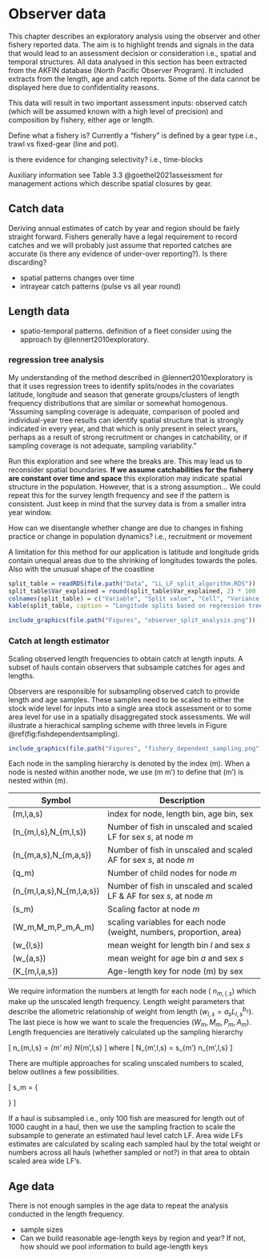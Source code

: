# Observer data {#observerdata}

This chapter describes an exploratory analysis using the observer and other fishery reported data. The aim is to highlight trends and signals in the data that would lead to an assessment decision or consideration i.e., spatial and temporal structures. All data analysed in this section has been extracted from the AKFIN database (North Pacific Observer Program). It included extracts from the length, age and catch reports. Some of the data cannot be displayed here due to confidentiality reasons.

This data will result in two important assessment inputs: observed catch (which will be assumed known with a high level of precision) and composition by fishery, either age or length. 


Define what a fishery is? Currently a "fishery" is defined by a gear type i.e., trawl vs fixed-gear (line and pot).

is there evidence for changing selectivity? i.e., time-blocks

Auxiliary information see Table 3.3 @goethel2021assessment for management actions which describe spatial closures by gear.

## Catch data {-}

Deriving annual estimates of catch by year and region should be fairly straight forward. Fishers generally have a legal requirement to record catches and we will probably just assume that reported catches are accurate (is there any evidence of under-over reporting?). Is there discarding?


- spatial patterns changes over time
- intrayear catch patterns (pulse vs all year round)




## Length data {-}

- spatio-temporal patterns. definition of a fleet consider using the approach by @lennert2010exploratory.

### regression tree analysis {-}
My understanding of the method described in @lennert2010exploratory is that it uses regression trees to identify splits/nodes in the covariates latitude, longitude and season that generate groups/clusters of length frequency distributions that are similar or somewhat homogenous. "Assuming sampling coverage is adequate, comparison of pooled and individual-year tree results can identify spatial structure that is strongly indicated in every year, and that which is only present in select years, perhaps as a result of strong recruitment or changes in catchability, or if sampling coverage is not adequate, sampling variability." 


Run this exploration and see where the breaks are. This may lead us to reconsider spatial boundaries. **If we assume catchabilities for the fishery are constant over time and space** this exploration may indicate spatial structure in the population. However, that is a strong assumption... We could repeat this for the survey length frequency and see if the pattern is consistent. Just keep in mind that the survey data is from a smaller intra year window.


How can we disentangle whether change are due to changes in fishing practice or change in population dynamics? i.e., recruitment or movement 


A limitation for this method for our application is latitude and longitude grids contain unequal areas due to the shrinking of longitudes towards the poles. Also with the unusual shape of the coastline 


```r
split_table = readRDS(file.path("Data", "LL_LF_split_algorithm.RDS"))
split_table$Var_explained = round(split_table$Var_explained, 2) * 100
colnames(split_table) = c("Variable", "Split value", "Cell", "Variance explained (%)")
kable(split_table, caption = "Longitude splits based on regression tree analysis")
```


```r
include_graphics(file.path("Figures", "observer_split_analysis.png"))
```


### Catch at length estimator {-}

Scaling observed length frequencies to obtain catch at length inputs. A subset of hauls contain observers that subsample catches for ages and lengths. 

Observers are responsible for subsampling observed catch to provide length and age samples. These samples need to be scaled to either the stock wide level for inputs into a single area stock assessment or to some area level for use in a spatially disaggregated stock assessments. We will illustrate a hierachical sampling scheme with three levels in Figure \@ref(fig:fishdependentsampling).


```r
include_graphics(file.path("Figures", "fishery_dependent_sampling.png"))
```

Each node in the sampling hierarchy is denoted by the index \(m\). When a node is nested within another node, we use \(m \in m'\) to define that \(m'\) is nested within \(m\).

+----------------------------+-----------------------------------------------------------------------------+
| Symbol                     | Description                            
+============================+=============================================================================+
| \(m,l,a,s\)                | index for node, length bin, age bin, sex
+----------------------------+-----------------------------------------------------------------------------+
| \(n_{m,l,s},N_{m,l,s}\)    | Number of fish in unscaled and scaled LF for sex $s$, at node $m$
+----------------------------+-----------------------------------------------------------------------------+
| \(n_{m,a,s},N_{m,a,s}\)    | Number of fish in unscaled and scaled AF for sex $s$, at node $m$
+----------------------------+-----------------------------------------------------------------------------+
| \(q_m\)                    | Number of child nodes for node $m$
+----------------------------+-----------------------------------------------------------------------------+
|\(n_{m,l,a,s},N_{m,l,a,s}\) | Number of fish in unscaled and scaled LF \& AF for sex $s$, at node $m$
+----------------------------+-----------------------------------------------------------------------------+
|\(s_m\)                     | Scaling factor at node $m$
+----------------------------+-----------------------------------------------------------------------------+
|\(W_m,M_m,P_m,A_m\)         | scaling variables for each node (weight, numbers, proportion, area)
+----------------------------+-----------------------------------------------------------------------------+
|\(w_{l,s}\)                 | mean weight for length bin $l$ and sex $s$
+----------------------------+-----------------------------------------------------------------------------+
|\(w_{a,s}\)                 | mean weight for age bin $a$ and sex $s$
+----------------------------+-----------------------------------------------------------------------------+
|\(K_{m,l,a,s}\)             | Age-length key for node \(m\) by sex
+----------------------------+-----------------------------------------------------------------------------+

We require information the numbers at length for each node ( $n_{m,l,s}$) which make up the unscaled length frequency. Length weight parameters that describe the allometric relationship of weight from length ($w_{l,s} = a_s L_{l,s}^{b_s}$). The last piece is how we want to scale the frequencies ($W_m,M_m,P_m,A_m$). Length frequencies are iteratively calculated up the sampling hierarchy

\[
n_{m,l,s} = \sum_{m' \in m} N_{m',l,s}
\]
where
\[
N_{m',l,s} = s_{m'} n_{m',l,s}
\]

There are multiple approaches for scaling unscaled numbers to scaled, below outlines a few possibilities.

\[
s_m = \left\{\begin{array}{lr}
W_m / \sum_{l,s} w_{l,s}n_{m,l,s}, & \text{if scaling is by weight}\\
M_m / \sum_{l,s}n_{m,l,s} , & \text{if scaling is by weight}\\
1 / P_m, & \text{if scaling is by proportion}\\
\frac{A_m\sum_m W_m}{q_m \sum_m W_m}, & \text{if scaling is by area}\\
1, & \text{if scaling is none}\\
\end{array}\right\}
\]


If a haul is subsampled i.e., only 100 fish are measured for length out of 1000 caught in a haul, then we use the sampling fraction to scale the subsample to generate an estimated haul level catch LF. Area wide LFs estimates are calculated by scaling each sampled haul by the total weight or numbers across all hauls (whether sampled or not?) in that area to obtain scaled area wide LF's.


## Age data {-}
There is not enough samples in the age data to repeat the analysis conducted in the length frequency.

- sample sizes
- Can we build reasonable age-length keys by region and year? If not, how should we pool information to build age-length keys



